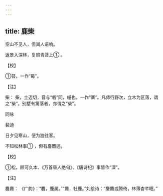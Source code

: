 ```yaml
---
---
---
```

title: 鹿柴
---




空山不见人，但闻人语响。

返景入深林，复照青苔上① 。

【校】

①苔，一作“莓”。

【注】

柴： 柴，士迈切，音与“砦”同，栅也。一作“寨”。凡师行野次，立木为区落，谓之“柴”。别墅有篱落者，亦谓之“柴”。





同咏


裴迪

日夕见寒山，便为独往客。

不知松林事① ，但有麏麚迹。

【校】

①松，顾可久本、《万首唐人绝句》、《唐诗纪》事皆作“深”。

【注】

麏麚： 《广韵》：“麏，鹿属。”“麚，牡鹿。”刘绘诗：“麏麚或腾倚，林薄杳芊眠。”